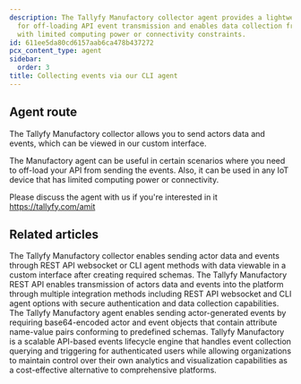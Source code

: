 ```yaml
---
description: The Tallyfy Manufactory collector agent provides a lightweight solution
  for off-loading API event transmission and enables data collection from IoT devices
  with limited computing power or connectivity constraints.
id: 611ee5da80cd6157aab6ca478b437272
pcx_content_type: agent
sidebar:
  order: 3
title: Collecting events via our CLI agent
---
```


## Agent route

The Tallyfy Manufactory collector allows you to send actors data and events, which can be viewed in our custom interface.

The Manufactory agent can be useful in certain scenarios where you need to off-load your API from sending the events. Also, it can be used in any IoT device that has limited computing power or connectivity.

Please discuss the agent with us if you're interested in it https://tallyfy.com/amit


## Related articles
<CardGrid>
<LinkTitleCard header="<b>Manufactory > Collector</b>" href="/products/manufactory/collector/" > The Tallyfy Manufactory collector enables sending actor data and events through REST API websocket or CLI agent methods with data viewable in a custom interface after creating required schemas. </LinkTitleCard>
<LinkTitleCard header="<b>Collector > Collecting events via the REST API</b>" href="/products/manufactory/collector/rest_api/" > The Tallyfy Manufactory REST API enables transmission of actors data and events into the platform through multiple integration methods including REST API websocket and CLI agent options with secure authentication and data collection capabilities. </LinkTitleCard>
<LinkTitleCard header="<b>Agent > Send events via the CLI agent</b>" href="/products/manufactory/collector/agent/send_events/" > The Tallyfy Manufactory agent enables sending actor-generated events by requiring base64-encoded actor and event objects that contain attribute name-value pairs conforming to predefined schemas. </LinkTitleCard>
<LinkTitleCard header="<b>Overview</b>" href="/products/manufactory/" > Tallyfy Manufactory is a scalable API-based events lifecycle engine that handles event collection querying and triggering for authenticated users while allowing organizations to maintain control over their own analytics and visualization capabilities as a cost-effective alternative to comprehensive platforms. </LinkTitleCard>
</CardGrid>